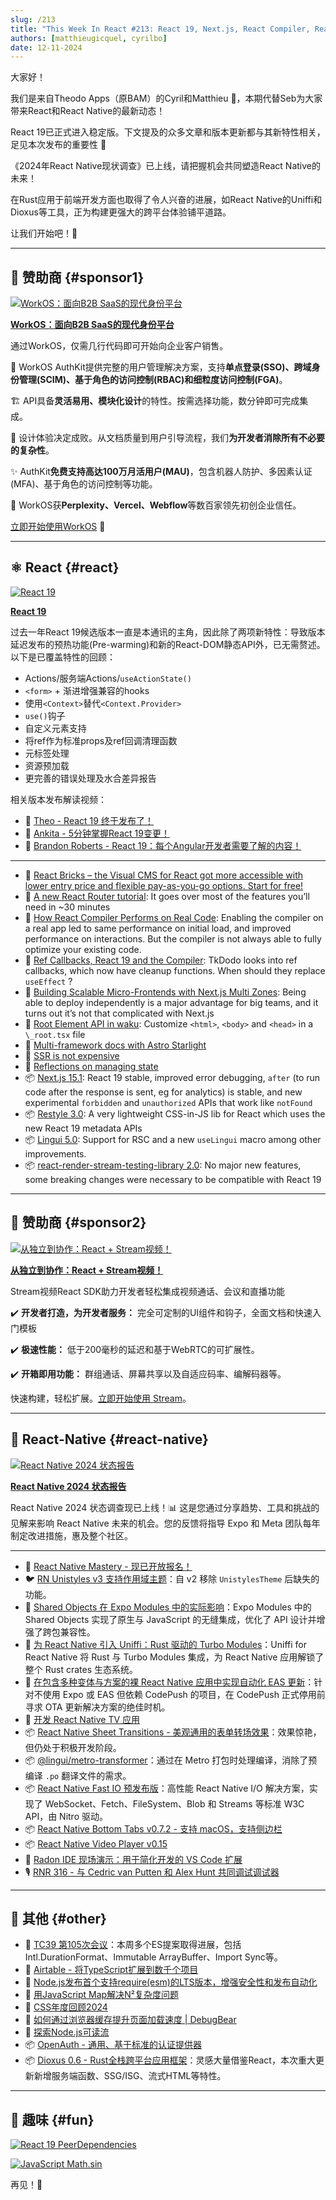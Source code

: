 ```yaml
---
slug: /213
title: "This Week In React #213: React 19, Next.js, React Compiler, React Router, Restyle, Lingui, State of RN, Uniffi, Shared Objects, Fast IO, Sheet Transitions, Radon, TC39, OpenAuth, TypeScript, Dioxus..."
authors: [matthieugicquel, cyrilbo]
date: 12-11-2024
---
```


大家好！

我们是来自Theodo Apps（原BAM）的Cyril和Matthieu 👋，本期代替Seb为大家带来React和React Native的最新动态！

React 19已正式进入稳定版。下文提及的众多文章和版本更新都与其新特性相关，足见本次发布的重要性 🙂

《2024年React Native现状调查》已上线，请把握机会共同塑造React Native的未来！

在Rust应用于前端开发方面也取得了令人兴奋的进展，如React Native的Uniffi和Dioxus等工具，正为构建更强大的跨平台体验铺平道路。

让我们开始吧！🚀

<!-- truncate -->


<Support />

---

## 💸 赞助商 {#sponsor1}

[![WorkOS：面向B2B SaaS的现代身份平台](/emails/issues/195/workOS.jpg)](https://workos.com/?utm_source=thisweekinreact&utm_medium=newsletter&utm_campaign=q32024)

**[WorkOS：面向B2B SaaS的现代身份平台](https://workos.com/?utm_source=thisweekinreact&utm_medium=newsletter&utm_campaign=q32024)**

通过WorkOS，仅需几行代码即可开始向企业客户销售。

🔐 WorkOS AuthKit提供完整的用户管理解决方案，支持**单点登录(SSO)、跨域身份管理(SCIM)、基于角色的访问控制(RBAC)和细粒度访问控制(FGA)**。

🏗️ API具备**灵活易用、模块化设计**的特性。按需选择功能，数分钟即可完成集成。

🎨 设计体验决定成败。从文档质量到用户引导流程，我们**为开发者消除所有不必要的复杂性**。

✨ AuthKit**免费支持高达100万月活用户(MAU)**，包含机器人防护、多因素认证(MFA)、基于角色的访问控制等功能。

🤝 WorkOS获**Perplexity、Vercel、Webflow**等数百家领先初创企业信任。

[立即开始使用WorkOS](https://workos.com/?utm_source=thisweekinreact&utm_medium=newsletter&utm_campaign=q32024) 🚀

---

## ⚛️ React {#react}

[![React 19](/emails/issues/213/react.jpg)](https://react.dev/blog/2024/12/05/react-19)

**[React 19](https://react.dev/blog/2024/12/05/react-19)**

过去一年React 19候选版本一直是本通讯的主角，因此除了两项新特性：导致版本延迟发布的预热功能(Pre-warming)和新的React-DOM静态API外，已无需赘述。以下是已覆盖特性的回顾：

- Actions/服务端Actions/`useActionState()`
- `<form>` + 渐进增强兼容的hooks
- 使用`<Context>`替代`<Context.Provider>`
- `use()`钩子
- 自定义元素支持
- 将ref作为标准props及ref回调清理函数
- 元标签处理
- 资源预加载
- 更完善的错误处理及水合差异报告

相关版本发布解读视频：

- 🎥 [Theo - React 19 终于发布了！](https://www.youtube.com/watch?v=6aQgiJHReCI)
- 🎥 [Ankita - 5分钟掌握React 19变更！](https://www.youtube.com/watch?v=ZcuOV60_z6s)
- 🎥 [Brandon Roberts - React 19：每个Angular开发者需要了解的内容！](https://www.youtube.com/watch?v=0aHHGdxAmF4)

---

- 💸 [React Bricks – the Visual CMS for React got more accessible with lower entry price and flexible pay-as-you-go options. Start for free!](https://www.reactbricks.com/?utm_source=twir&utm_campaign=ql24)
- 📖 [A new React Router tutorial](https://reactrouter.com/tutorials/address-book): It goes over most of the features you’ll need in \~30 minutes
- 📜 [How React Compiler Performs on Real Code](https://www.developerway.com/posts/how-react-compiler-performs-on-real-code): Enabling the compiler on a real app led to same performance on initial load, and improved performance on interactions. But the compiler is not always able to fully optimize your existing code.
- 📜 [Ref Callbacks, React 19 and the Compiler](https://tkdodo.eu/blog/ref-callbacks-react-19-and-the-compiler): TkDodo looks into ref callbacks, which now have cleanup functions. When should they replace `useEffect` ?
- 📜 [Building Scalable Micro-Frontends with Next.js Multi Zones](https://techhub.iodigital.com/articles/building-scalable-micro-frontends-with-next-js-multi-zones): Being able to deploy independently is a major advantage for big teams, and it turns out it’s not that complicated with Next.js
- 📜 [Root Element API in waku](https://waku.gg/blog/root-element-api): Customize `<html>`, `<body>` and `<head>` in a `\_root.tsx` file
- 📜 [Multi-framework docs with Astro Starlight](https://blog.arcjet.com/multi-framework-docs-with-astro-starlight/)
- 📜 [SSR is not expensive](https://t3.gg/blog/post/ssr-is-not-expensive)
- 📜 [Reflections on managing state](https://www.frontendundefined.com/posts/monthly/react-state-management-reflections/)
- 📦 [Next.js 15.1](https://nextjs.org/blog/next-15-1): React 19 stable, improved error debugging, `after` (to run code after the response is sent, eg for analytics) is stable, and new experimental `forbidden` and `unauthorized` APIs that work like `notFound`
- 📦 [Restyle 3.0](https://www.restyle.dev/): A very lightweight CSS-in-JS lib for React which uses the new React 19 metadata APIs
- 📦 [Lingui 5.0](https://lingui.dev/blog/2024/11/28/announcing-lingui-5.0): Support for RSC and a new `useLingui` macro among other improvements.
- 📦 [react-render-stream-testing-library 2.0](https://github.com/testing-library/react-render-stream-testing-library/releases/tag/v2.0.0): No major new features, some breaking changes were necessary to be compatible with React 19

<SubscribeFormEmbed placement="middle" />

---

## 💸 赞助商 {#sponsor2}

[![从独立到协作：React + Stream视频！](/emails/issues/213/stream.jpg)](https://getstream.io/video/sdk/react/tutorial/video-calling/?utm_source=newsletter&utm_medium=referral&utm_content=&utm_campaign=thisweekinreact)

**[从独立到协作：React + Stream视频！](https://getstream.io/video/sdk/react/tutorial/video-calling/?utm_source=newsletter&utm_medium=referral&utm_content=&utm_campaign=thisweekinreact)**

Stream视频React SDK助力开发者轻松集成视频通话、会议和直播功能

✔️ **开发者打造，为开发者服务：** 完全可定制的UI组件和钩子，全面文档和快速入门模板

✔️ **极速性能：** 低于200毫秒的延迟和基于WebRTC的可扩展性。

✔️ **开箱即用功能：** 群组通话、屏幕共享以及自适应码率、编解码器等。

快速构建，轻松扩展。[立即开始使用 Stream](https://getstream.io/try-for-free/?utm_source=newsletter&utm_medium=referral&utm_content=&utm_campaign=thisweekinreact)。

---

## 📱 React-Native {#react-native}

[![React Native 2024 状态报告](/emails/issues/213/state_of_rn.jpg)](https://stateofreactnative.com/)

**[React Native 2024 状态报告](https://stateofreactnative.com/)**

React Native 2024 状态调查现已上线！📊 这是您通过分享趋势、工具和挑战的见解来影响 React Native 未来的机会。您的反馈将指导 Expo 和 Meta 团队每年制定改进措施，惠及整个社区。

---

- 💸 [React Native Mastery - 现已开放报名！](https://notjust.dev/react-native-mastery?utm_source=twir&utm_medium=email)
- 🐦 [RN Unistyles v3 支持作用域主题](https://x.com/jpudysz/status/1865460854717632737)：自 v2 移除 `UnistylesTheme` 后缺失的功能。
- 📜 [Shared Objects 在 Expo Modules 中的实际影响](https://expo.dev/blog/the-real-world-impact-of-shared-objects)：Expo Modules 中的 Shared Objects 实现了原生与 JavaScript 的无缝集成，优化了 API 设计并增强了跨包兼容性。
- 📜 [为 React Native 引入 Uniffi：Rust 驱动的 Turbo Modules](https://hacks.mozilla.org/2024/12/introducing-uniffi-for-react-native-rust-powered-turbo-modules/)：Uniffi for React Native 将 Rust 与 Turbo Modules 集成，为 React Native 应用解锁了整个 Rust crates 生态系统。
- 📜 [在包含多种变体与方案的裸 React Native 应用中实现自动化 EAS 更新](https://shift.infinite.red/automated-eas-updates-in-a-bare-react-native-app-with-multiple-flavors-schemes-dcdf17963079)：针对不使用 Expo 或 EAS 但依赖 CodePush 的项目，在 CodePush 正式停用前寻求 OTA 更新解决方案的绝佳时机。
- 📜 [开发 React Native TV 应用](https://www.callstack.com/blog/developing-a-react-native-tv-app)
- 📦 [React Native Sheet Transitions - 美观通用的表单转场效果](https://github.com/saulamsal/react-native-sheet-transitions)：效果惊艳，但仍处于积极开发阶段。
- 📦 [@lingui/metro-transformer](https://lingui.dev/blog/2024/11/20/metro-transformer)：通过在 Metro 打包时处理编译，消除了预编译 `.po` 翻译文件的需求。
- 📦 [React Native Fast IO 预发布版](https://github.com/callstackincubator/react-native-fast-io)：高性能 React Native I/O 解决方案，实现了 WebSocket、Fetch、FileSystem、Blob 和 Streams 等标准 W3C API，由 Nitro 驱动。
- 📦 [React Native Bottom Tabs v0.7.2 - 支持 macOS，支持侧边栏](https://github.com/okwasniewski/react-native-bottom-tabs/releases/tag/react-native-bottom-tabs%400.7.2)
- 📦 [React Native Video Player v0.15](https://github.com/TheWidlarzGroup/react-native-video-player/releases/tag/v0.15.0)
- 🎥 [Radon IDE 现场演示：用于简化开发的 VS Code 扩展](https://www.youtube.com/watch?v=UeYmRKWhwFI)
- 🎙️ [RNR 316 - 与 Cedric van Putten 和 Alex Hunt 共同调试调试器](https://reactnativeradio.com/episodes/rnr-316-debugging-the-debugger-with-cedric-van-putten-and-alex-hunt)

---

## 🔀 其他 {#other}

- 📜 [TC39 第105次会议](https://dev.to/hemanth/updates-from-the-105th-tc39-meeting-3gkh)：本周多个ES提案取得进展，包括Intl.DurationFormat、Immutable ArrayBuffer、Import Sync等。
- 📜 [Airtable - 将TypeScript扩展到数千个项目](https://medium.com/airtable-eng/a-leap-in-the-evolution-of-airtables-codebase-scaling-typescript-to-thousands-of-projects-734326c3a553)
- 📜 [Node.js发布首个支持require(esm)的LTS版本，增强安全性和发布自动化](https://socket.dev/blog/node-js-delivers-first-lts-with-require-esm-enabled)
- 📜 [用JavaScript Map解决N²复杂度问题](https://davidbonan.io/blog/solving-n2-complexity-with-javascript-maps)
- 📜 [CSS年度回顾2024](https://chrome.dev/css-wrapped-2024/)
- 📜 [如何通过浏览器缓存提升页面加载速度 | DebugBear](https://www.debugbear.com/blog/browser-caching)
- 📜 [探索Node.js可读流](https://pavel-romanov.com/exploring-the-core-concepts-of-nodejs-readable-streams)
- 📦 [OpenAuth - 通用、基于标准的认证提供器](https://openauth.js.org/)
- 📦 [Dioxus 0.6 - Rust全栈跨平台应用框架](https://dioxuslabs.com/blog/release-060)：灵感大量借鉴React，本次重大更新新增服务端函数、SSG/ISG、流式HTML等特性。

---

## 🤭 趣味 {#fun}

[![React 19 PeerDependencies](/emails/issues/213/react_19_meme.jpg)](https://bsky.app/profile/did:plc:hxmev3uady7j4litwnr5fzbg/post/3laz2eyx77k2l)

[![JavaScript Math.sin](/emails/issues/213/math_sin.jpg)](https://x.com/davesnx/status/1863991593432391711)

再见！👋